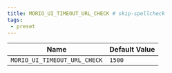 ```yaml
---
title: MORIO_UI_TIMEOUT_URL_CHECK # skip-spellcheck
tags:
 - preset
---
```





<!-- MORIO_AUTO_GENERATED_CONTENT_STARTS - Manual changes made below will be overwritten skip-spellcheck -->
| Name | Default Value |
|------|---------------|
| `MORIO_UI_TIMEOUT_URL_CHECK` | `1500` |
<!-- MORIO_AUTO_GENERATED_CONTENT_ENDS - Manual changes made above will be overwritten skip-spellcheck -->
